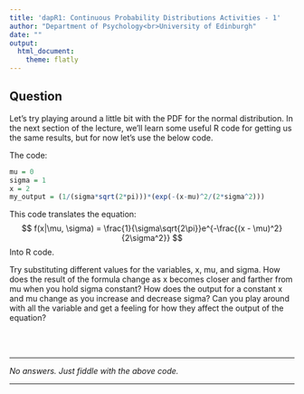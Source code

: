 ```yaml
---
title: 'dapR1: Continuous Probability Distributions Activities - 1'
author: "Department of Psychology<br>University of Edinburgh"
date: ""
output:
  html_document:
    theme: flatly
---
```


## Question

Let's try playing around a little bit with the PDF for the normal distribution. In the next section of the lecture, we'll learn some useful R code for getting us the same results, but for now let's use the below code. 

The code: 

```r
mu = 0
sigma = 1
x = 2
my_output = (1/(sigma*sqrt(2*pi)))*(exp(-(x-mu)^2/(2*sigma^2)))
```

This code translates the equation: 
$$
f(x|\mu, \sigma) = \frac{1}{\sigma\sqrt{2\pi}}e^{-\frac{(x - \mu)^2}{2\sigma^2}}
$$
Into R code. 

Try substituting different values for the variables, x, mu, and sigma. How does the result of the formula change as x becomes closer and farther from mu when you hold sigma constant? How does the output for a constant x and mu change as you increase and decrease sigma? Can you play around with all the variable and get a feeling for how they affect the output of the equation? 

<br>
<br>

---  

*No answers. Just fiddle with the above code. *

---

<div style="margin-bottom:750px;">
